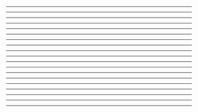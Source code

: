 
<FirstSlide />

---

<TOC />

---

<Shoutout />

---

<MonolithicArchitectures />

---

<MonolithicArchitecturesGIF />

---

<LimitedFlexability />

---

<PerformanceConcerns />

---

<ScalingChallenges />

---

<Security />

---

<Name />

---

<Ecosystem />

---

<Stacks />

---

<Constraints />

---

<JavaScript />

---

<APIs />

---

<Markup />

---

<MicroservicesAndServerless />

---

<Summary />

---

<Resources />

---

<About />